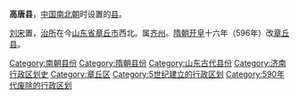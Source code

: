 '''高唐县'''，[[中国|中国]][[南北朝|南北朝]]时设置的[[县|县]]。

[[刘宋|刘宋]]置，[[治所|治所]]在今[[山东省|山东省]][[章丘市|章丘市]]西北。属[[齐州_(北魏)|齐州]]。[[隋朝|隋朝]][[开皇|开皇]]十六年（596年）改[[章丘县|章丘县]]。

{{刘宋行政区划小作品}}
{{DEFAULTSORT:G}}
[[Category:南朝县份|Category:南朝县份]]
[[Category:隋朝县份|Category:隋朝县份]]
[[Category:山东古代县份|Category:山东古代县份]]
[[Category:济南行政区划史|Category:济南行政区划史]]
[[Category:章丘区|Category:章丘区]]
[[Category:5世纪建立的行政区划|Category:5世纪建立的行政区划]]
[[Category:590年代废除的行政区划|Category:590年代废除的行政区划]]